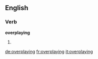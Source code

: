 ==English==

===Verb===
'''overplaying'''

# {{present participle of|[[overplay]]}}

[[de:overplaying]]
[[fr:overplaying]]
[[it:overplaying]]